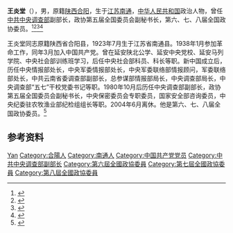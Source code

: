 '''王炎堂'''（{{bd|1923年|7月|2008年}}），男，原籍[[陕西|陕西]][[合阳县|合阳]]，生于[[江苏|江苏]][[南通县|南通]]，[[中华人民共和国|中华人民共和国]]政治人物，曾任[[中共中央调查部|中共中央调查部]]副部长，政协第五届全国委员会副秘书长，第六、七、八届全国政协委员。<ref>{{Cite book|title=历届全国政协委员人名辞典|author=|publisher=中国国际广播出版社|year=1996|isbn=9787507813746|location=北京|pages=286}}</ref><ref>{{Cite book|title=中华人民共和国职官志|author=何虎生, 李耀东, 向常福主编|publisher=中国社会出版社|year=2003|isbn=9787800883934|location=北京|pages=}}</ref><ref>{{cite book|title=中囯人名大辞典·当代人物卷|author=廖盖隆等编|year=1990|publisher=上海辞书出版社|location=上海|page=}}</ref><ref>{{Cite book|title=中国共产党人名大辞典|author=盛平主编|publisher=中国国际广播出版社|year=1991|isbn=|location=北京|pages=}}</ref>

王炎堂同志原籍陕西省合阳县，1923年7月生于江苏省南通县。1938年1月参加革命工作，同年3月加入中国共产党。曾在延安陕北公学、延安中央党校、延安马列学院、中央社会部训练班学习，后任中央社会部科员、科长等职。新中国成立后，历任中央情报部处长，中央军委情报部处长，中央军委联络部情报顾问，军委联络部处长，中共云南省委调查部副部长，总参谋部情报部局长，中央调查部局长，中央调查部“五七”干校党委书记等职。1980年10月后历任中央调查部副部长，政协第五届全国委员会副秘书长，中央保密委员会专职委员，国家安全部咨询委员，中央纪委驻农牧渔业部纪检组组长等职。2004年6月离休。他是第六、七、八届全国政协委员。<ref>{{Cite web|title=王炎堂同志逝世_中国经济网——国家经济门户|url=http://www.ce.cn/xwzx/gnsz/szyw/200804/14/t20080414_15152163.shtml?ivk_sa=1023197a|accessdate=2020-12-22|work=www.ce.cn}}</ref>

== 参考资料 ==
{{reflist}}

{{中国人物小作品}}

{{Authority control}}
{{DEFAULTSORT:Wang王}}
[[Category:王姓|Yan]]
[[Category:合陽人|Category:合陽人]]
[[Category:南通人|Category:南通人]]
[[Category:中国共产党党员|Category:中国共产党党员]]
[[Category:中共中央调查部副部长|Category:中共中央调查部副部长]]
[[Category:第六屆全國政協委員|Category:第六屆全國政協委員]]
[[Category:第七屆全國政協委員|Category:第七屆全國政協委員]]
[[Category:第八屆全國政協委員|Category:第八屆全國政協委員]]